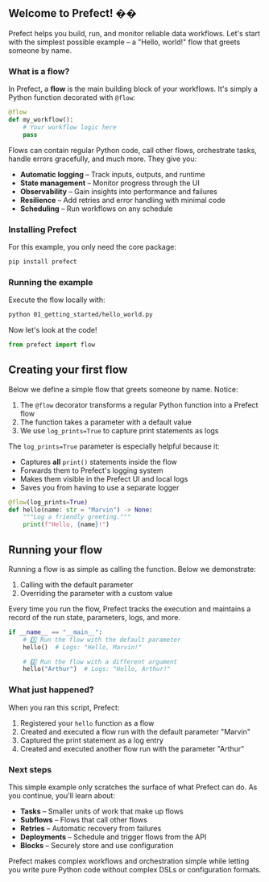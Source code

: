 
## Welcome to Prefect! ��

Prefect helps you build, run, and monitor reliable data workflows. Let's start with 
the simplest possible example – a "Hello, world!" flow that greets someone by name.

### What is a flow?

In Prefect, a **flow** is the main building block of your workflows. It's simply a 
Python function decorated with `@flow`:

```python
@flow
def my_workflow():
    # Your workflow logic here
    pass
```

Flows can contain regular Python code, call other flows, orchestrate tasks, handle 
errors gracefully, and much more. They give you:

* **Automatic logging** – Track inputs, outputs, and runtime
* **State management** – Monitor progress through the UI
* **Observability** – Gain insights into performance and failures
* **Resilience** – Add retries and error handling with minimal code
* **Scheduling** – Run workflows on any schedule

### Installing Prefect

For this example, you only need the core package:

```bash
pip install prefect
```

### Running the example

Execute the flow locally with:

```bash
python 01_getting_started/hello_world.py
```

Now let's look at the code!

```python
from prefect import flow


```

## Creating your first flow

Below we define a simple flow that greets someone by name. Notice:

1. The `@flow` decorator transforms a regular Python function into a Prefect flow
2. The function takes a parameter with a default value
3. We use `log_prints=True` to capture print statements as logs

The `log_prints=True` parameter is especially helpful because it:
* Captures **all** `print()` statements inside the flow
* Forwards them to Prefect's logging system
* Makes them visible in the Prefect UI and local logs
* Saves you from having to use a separate logger

```python
@flow(log_prints=True)
def hello(name: str = "Marvin") -> None:
    """Log a friendly greeting."""
    print(f"Hello, {name}!")


```

## Running your flow

Running a flow is as simple as calling the function. Below we demonstrate:

1. Calling with the default parameter
2. Overriding the parameter with a custom value

Every time you run the flow, Prefect tracks the execution and maintains a record 
of the run state, parameters, logs, and more.

```python
if __name__ == "__main__":
    # 1️⃣ Run the flow with the default parameter
    hello()  # Logs: "Hello, Marvin!"

    # 2️⃣ Run the flow with a different argument
    hello("Arthur")  # Logs: "Hello, Arthur!"

```

### What just happened?

When you ran this script, Prefect:

1. Registered your `hello` function as a flow
2. Created and executed a flow run with the default parameter "Marvin"
3. Captured the print statement as a log entry
4. Created and executed another flow run with the parameter "Arthur"

### Next steps

This simple example only scratches the surface of what Prefect can do. As you 
continue, you'll learn about:

* **Tasks** – Smaller units of work that make up flows
* **Subflows** – Flows that call other flows
* **Retries** – Automatic recovery from failures
* **Deployments** – Schedule and trigger flows from the API
* **Blocks** – Securely store and use configuration

Prefect makes complex workflows and orchestration simple while letting you 
write pure Python code without complex DSLs or configuration formats.
